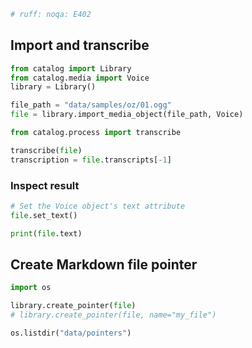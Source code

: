 ```py
# ruff: noqa: E402
```

## Import and transcribe

```python
from catalog import Library
from catalog.media import Voice
library = Library()

file_path = "data/samples/oz/01.ogg"
file = library.import_media_object(file_path, Voice)

```


```py
from catalog.process import transcribe

transcribe(file)
transcription = file.transcripts[-1]

```


### Inspect result

```python
# Set the Voice object's text attribute
file.set_text()

print(file.text)

```


## Create Markdown file pointer

```python
import os

library.create_pointer(file)
# library.create_pointer(file, name="my_file")

os.listdir("data/pointers")

```


